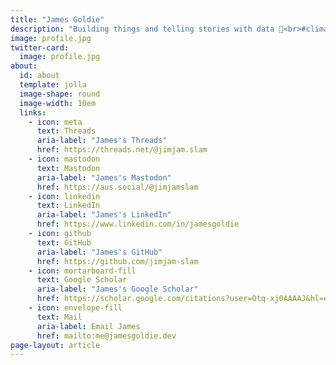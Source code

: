 ```yaml
---
title: "James Goldie"
description: "Building things and telling stories with data 🥳<br>#climatehealth → #datajournalism"
image: profile.jpg
twitter-card:
  image: profile.jpg
about:
  id: about
  template: jolla
  image-shape: round
  image-width: 10em
  links:
    - icon: meta
      text: Threads
      aria-label: "James's Threads"
      href: https://threads.net/@jimjam.slam
    - icon: mastodon
      text: Mastodon
      aria-label: "James's Mastodon"
      href: https://aus.social/@jimjamslam
    - icon: linkedin
      text: LinkedIn
      aria-label: "James's LinkedIn"
      href: https://www.linkedin.com/in/jamesgoldie
    - icon: github
      text: GitHub
      aria-label: "James's GitHub"
      href: https://github.com/jimjam-slam
    - icon: mortarboard-fill
      text: Google Scholar
      aria-label: "James's Google Scholar"
      href: https://scholar.google.com/citations?user=Otq-xj0AAAAJ&hl=en
    - icon: envelope-fill
      text: Mail
      aria-label: Email James
      href: mailto:me@jamesgoldie.dev
page-layout: article
---
```


:::: {#about}

::::

[Mastodon verification](https://aus.social/@jimjamslam){rel="me" style="display: none;"}
